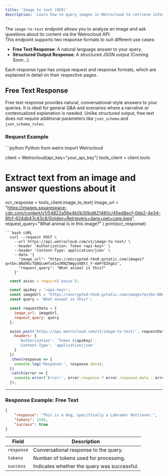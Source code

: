 ```yaml
---
title: 'Image to text (OCR)'
description: 'Learn how to query images in Wetrocloud to retrieve information, descriptions, or answers based on the image using the Wetrocloud APIs image-to-text endpoint.'
---
```

The `image-to-text` endpoint allows you to analyze an image and ask questions about its content via the Wetrocloud API.  
This endpoint supports two response formats to suit different use cases:  

- **Free Text Response**: A natural language answer to your query.  
- **Structured Output Response**: A structured JSON output (Coming Soon...).

Each response type has unique request and response formats, which are explained in detail on their respective pages.  


## Free Text Response

Free text response provides natural, conversational-style answers to your queries. It is ideal for general Q&A and scenarios where a narrative or contextualized explanation is needed. Unlike structured output, free text does not require additional parameters like `json_schema` and `json_schema_rules`.

### Request Example
<CodeGroup>
  ```python Python
  from wetro import Wetrocloud

  client = Wetrocloud(api_key="your_api_key")
  tools_client = client.tools
    
  # Extract text from an image and answer questions about it
  ocr_response = tools_client.image_to_text(
      image_url = "https://images.squarespace-cdn.com/content/v1/54822a56e4b0b30bd821480c/45ed8ecf-0bb2-4e34-8fcf-624db47c43c8/Golden+Retrievers+dans+pet+care.jpeg",
      request_query="What animal is in this image?"
  )
  print(ocr_response)
  ```
  ```bash cURL
    curl --request POST \
      --url https://api.wetrocloud.com/v1/image-to-text/ \
      --header 'Authorization: Token <api-key>' \
      --header 'Content-Type: application/json' \
      --data '{
        "image_url": "https://encrypted-tbn0.gstatic.com/images?q=tbn:ANd9GcTQBQcwHfud1w3RN25Wgys6Btt_Y-4mPrD2kg&s",
        "request_query": "What animal is this?"
      }'
  ```
  ```javascript JavaScript
    const axios = require('axios');

    const apiKey = '<api-key>';
    const imageUrl = 'https://encrypted-tbn0.gstatic.com/images?q=tbn:ANd9GcTQBQcwHfud1w3RN25Wgys6Btt_Y-4mPrD2kg&s';
    const query = 'What animal is this?';

    const requestData = {
      image_url: imageUrl,
      request_query: query
    };

    axios.post('https://api.wetrocloud.com/v1/image-to-text/', requestData, {
      headers: {
        'Authorization': `Token ${apiKey}`,
        'Content-Type': 'application/json'
      }
    })
    .then(response => {
      console.log('Response:', response.data);
    })
    .catch(error => {
      console.error('Error:', error.response ? error.response.data : error.message);
    });

  ```
</CodeGroup>

---

### Response Example: Free Text

```json
{
    "response": "This is a dog, specifically a Labrador Retriever.",
    "tokens": 1594,
    "success": true
}
```

| Field     | Description                                           |
|-----------|-------------------------------------------------------|
| `response` | Conversational response to the query.                |
| `tokens`   | Number of tokens used for processing.                |
| `success`  | Indicates whether the query was successful.          |
